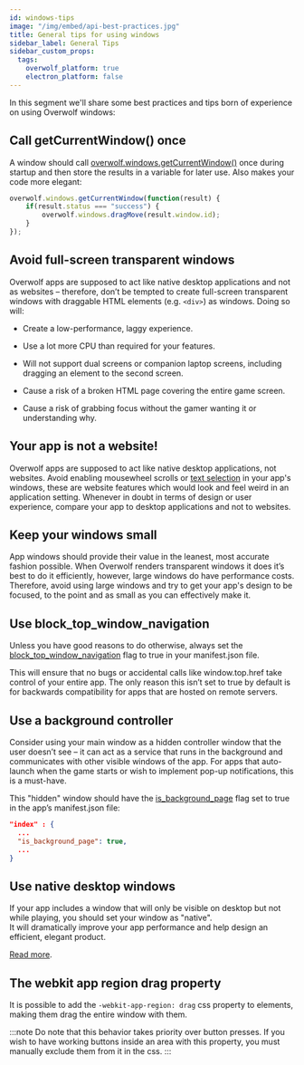 ```yaml
---
id: windows-tips
image: "/img/embed/api-best-practices.jpg"
title: General tips for using windows
sidebar_label: General Tips
sidebar_custom_props:
  tags:
    overwolf_platform: true
    electron_platform: false
---
```


In this segment we'll share some best practices and tips born of experience on using Overwolf windows:

## Call getCurrentWindow() once

A window should call [overwolf.windows.getCurrentWindow()](/api/windows#getcurrentwindowcallback) once during startup and then store the results in a variable for later use. Also makes your code more elegant:

```js
overwolf.windows.getCurrentWindow(function(result) {
    if(result.status === "success") {
        overwolf.windows.dragMove(result.window.id);
    }
});
```

## Avoid full-screen transparent windows

Overwolf apps are supposed to act like native desktop applications and not as websites – therefore, don’t be tempted to create full-screen transparent windows with draggable HTML elements (e.g. `<div>`) as windows.
Doing so will:

  * Create a low-performance, laggy experience.

  * Use a lot more CPU than required for your features.

  * Will not support dual screens or companion laptop screens, including dragging an element to the second screen.

  * Cause a risk of a broken HTML page covering the entire game screen.

  * Cause a risk of grabbing focus without the gamer wanting it or understanding why.

## Your app is not a website!

Overwolf apps are supposed to act like native desktop applications, not websites. Avoid enabling mousewheel scrolls or [text selection](https://stackoverflow.com/questions/826782/how-to-disable-text-selection-highlighting) in your app's windows, these are website features which would look and feel weird in an application setting. Whenever in doubt in terms of design or user experience, compare your app to desktop applications and not to websites. 

## Keep your windows small

App windows should provide their value in the leanest, most accurate fashion possible. When Overwolf renders transparent windows it does it’s best to do it efficiently, however, large windows do have performance costs. Therefore, avoid using large windows and try to get your app's design to be focused, to the point and as small as you can effectively make it.

## Use block_top_window_navigation

Unless you have good reasons to do otherwise, always set the [block_top_window_navigation](/api/manifest#windows-block_top_window_navigation) flag to true in your manifest.json file.

This will ensure that no bugs or accidental calls like window.top.href take control of your entire app.
The only reason this isn’t set to true by default is for backwards compatibility for apps that are hosted on remote servers.

## Use a background controller

Consider using your main window as a hidden controller window that the user doesn’t see – it can act as a service that runs in the background and communicates with other visible windows of the app. For apps that auto-launch when the game starts or wish to implement pop-up notifications, this is a must-have.

This "hidden" window should have the [is_background_page](/api/manifest#is_background_page) flag set to true in the app’s manifest.json file:

```json
"index" : {
  ...
  "is_background_page": true,
  ...
}
```

## Use native desktop windows

If your app includes a window that will only be visible on desktop but not while playing, you should set your window as "native".  
It will dramatically improve your app performance and help design an efficient, elegant product.

 [Read more](windows-types#native-window).

 ## The webkit app region drag property

 It is possible to add the `-webkit-app-region: drag` css property to elements, making them drag the entire window with them.

 :::note
Do note that this behavior takes priority over button presses. If you wish to have working buttons inside an area with this property, you must manually exclude them from it in the css.
 :::
